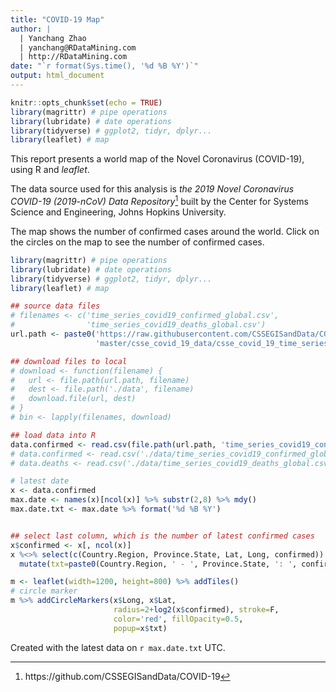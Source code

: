 ```yaml
---
title: "COVID-19 Map"
author: |
  | Yanchang Zhao
  | yanchang@RDataMining.com
  | http://RDataMining.com
date: "`r format(Sys.time(), '%d %B %Y')`"
output: html_document
---
```


```r
knitr::opts_chunk$set(echo = TRUE)
library(magrittr) # pipe operations
library(lubridate) # date operations
library(tidyverse) # ggplot2, tidyr, dplyr...
library(leaflet) # map
```



This report presents a world map of the Novel Coronavirus (COVID-19), using R and *leaflet*.

The data source used for this analysis is *the 2019 Novel Coronavirus COVID-19 (2019-nCoV) Data Repository*^[https://github.com/CSSEGISandData/COVID-19] built by the Center for Systems Science and Engineering, Johns Hopkins University.

The map shows the number of confirmed cases around the world. Click on the circles on the map to see the number of confirmed cases.

```r
library(magrittr) # pipe operations
library(lubridate) # date operations
library(tidyverse) # ggplot2, tidyr, dplyr...
library(leaflet) # map

## source data files
# filenames <- c('time_series_covid19_confirmed_global.csv', 
#                'time_series_covid19_deaths_global.csv')
url.path <- paste0('https://raw.githubusercontent.com/CSSEGISandData/COVID-19/',
                   'master/csse_covid_19_data/csse_covid_19_time_series/')

## download files to local
# download <- function(filename) {
#   url <- file.path(url.path, filename)
#   dest <- file.path('./data', filename)
#   download.file(url, dest)
# }
# bin <- lapply(filenames, download)

## load data into R
data.confirmed <- read.csv(file.path(url.path, 'time_series_covid19_confirmed_global.csv'))
# data.confirmed <- read.csv('./data/time_series_covid19_confirmed_global.csv') 
# data.deaths <- read.csv('./data/time_series_covid19_deaths_global.csv') 

# latest date
x <- data.confirmed
max.date <- names(x)[ncol(x)] %>% substr(2,8) %>% mdy()
max.date.txt <- max.date %>% format('%d %B %Y')


## select last column, which is the number of latest confirmed cases
x$confirmed <- x[, ncol(x)]
x %<>% select(c(Country.Region, Province.State, Lat, Long, confirmed)) %>%
  mutate(txt=paste0(Country.Region, ' - ', Province.State, ': ', confirmed))

m <- leaflet(width=1200, height=800) %>% addTiles()
# circle marker
m %>% addCircleMarkers(x$Long, x$Lat, 
                       radius=2+log2(x$confirmed), stroke=F,
                       color='red', fillOpacity=0.5,
                       popup=x$txt)

```

Created with the latest data on `r max.date.txt` UTC.
